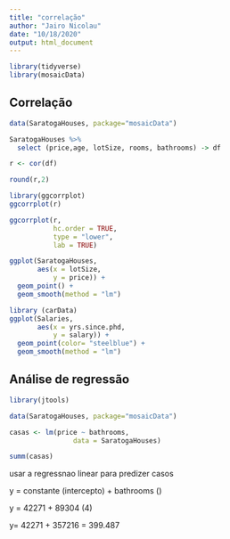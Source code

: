 ```yaml
---
title: "correlação"
author: "Jairo Nicolau"
date: "10/18/2020"
output: html_document
---
```


```r
library(tidyverse)
library(mosaicData)
```



## Correlação


```r
data(SaratogaHouses, package="mosaicData")

SaratogaHouses %>% 
  select (price,age, lotSize, rooms, bathrooms) -> df

r <- cor(df)

round(r,2)


```

```r
library(ggcorrplot)
ggcorrplot(r)
```


```r
ggcorrplot(r, 
           hc.order = TRUE, 
           type = "lower",
           lab = TRUE)
```

```r
ggplot(SaratogaHouses, 
       aes(x = lotSize, 
           y = price)) +
  geom_point() + 
  geom_smooth(method = "lm")
```


```r
library (carData)
ggplot(Salaries,
       aes(x = yrs.since.phd, 
           y = salary)) +
  geom_point(color= "steelblue") +
  geom_smooth(method = "lm")
```

## Análise de regressão 

```r
library(jtools)

data(SaratogaHouses, package="mosaicData")

casas <- lm(price ~ bathrooms, 
                data = SaratogaHouses)

summ(casas)
```

usar a regressnao linear para predizer casos

y = constante (intercepto) + bathrooms () 

y = 42271 + 89304 (4) 

y= 42271 + 357216 = 399.487


